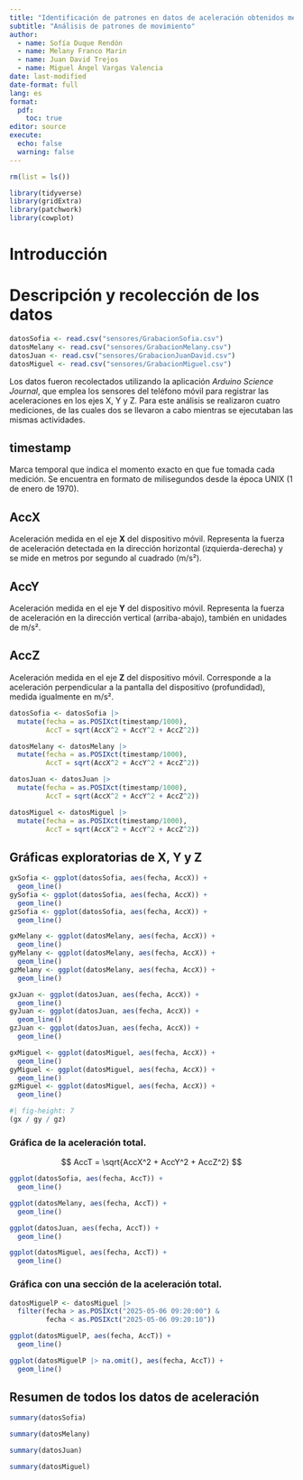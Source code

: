 ```yaml
---
title: "Identificación de patrones en datos de aceleración obtenidos mediante el celular"
subtitle: "Análisis de patrones de movimiento"
author: 
  - name: Sofía Duque Rendón 
  - name: Melany Franco Marin 
  - name: Juan David Trejos
  - name: Miguel Ángel Vargas Valencia
date: last-modified
date-format: full
lang: es
format: 
  pdf:
    toc: true
editor: source
execute: 
  echo: false
  warning: false
---
```


```r
rm(list = ls())
```

```r
library(tidyverse)
library(gridExtra)
library(patchwork)
library(cowplot)
```

# Introducción

# Descripción y recolección de los datos

```r
datosSofia <- read.csv("sensores/GrabacionSofia.csv")
datosMelany <- read.csv("sensores/GrabacionMelany.csv")
datosJuan <- read.csv("sensores/GrabacionJuanDavid.csv")
datosMiguel <- read.csv("sensores/GrabacionMiguel.csv")

```

Los datos fueron recolectados utilizando la aplicación *Arduino Science Journal*, que emplea los sensores del teléfono móvil para registrar las aceleraciones en los ejes X, Y y Z. Para este análisis se realizaron cuatro mediciones, de las cuales dos se llevaron a cabo mientras se ejecutaban las mismas actividades.

## timestamp

Marca temporal que indica el momento exacto en que fue tomada cada medición. Se encuentra en formato de milisegundos desde la época UNIX (1 de enero de 1970).

## AccX

Aceleración medida en el eje **X** del dispositivo móvil. Representa la fuerza de aceleración detectada en la dirección horizontal (izquierda-derecha) y se mide en metros por segundo al cuadrado (m/s²).

## AccY

Aceleración medida en el eje **Y** del dispositivo móvil. Representa la fuerza de aceleración en la dirección vertical (arriba-abajo), también en unidades de m/s².

## AccZ

Aceleración medida en el eje **Z** del dispositivo móvil. Corresponde a la aceleración perpendicular a la pantalla del dispositivo (profundidad), medida igualmente en m/s².

```r
datosSofia <- datosSofia |> 
  mutate(fecha = as.POSIXct(timestamp/1000),
         AccT = sqrt(AccX^2 + AccY^2 + AccZ^2))

datosMelany <- datosMelany |> 
  mutate(fecha = as.POSIXct(timestamp/1000),
         AccT = sqrt(AccX^2 + AccY^2 + AccZ^2))

datosJuan <- datosJuan |> 
  mutate(fecha = as.POSIXct(timestamp/1000),
         AccT = sqrt(AccX^2 + AccY^2 + AccZ^2))

datosMiguel <- datosMiguel |> 
  mutate(fecha = as.POSIXct(timestamp/1000),
         AccT = sqrt(AccX^2 + AccY^2 + AccZ^2))
```

\newpage

## Gráficas exploratorias de X, Y y Z

```r
gxSofia <- ggplot(datosSofia, aes(fecha, AccX)) +
  geom_line()
gySofia <- ggplot(datosSofia, aes(fecha, AccX)) +
  geom_line()
gzSofia <- ggplot(datosSofia, aes(fecha, AccX)) +
  geom_line()

gxMelany <- ggplot(datosMelany, aes(fecha, AccX)) +
  geom_line()
gyMelany <- ggplot(datosMelany, aes(fecha, AccX)) +
  geom_line()
gzMelany <- ggplot(datosMelany, aes(fecha, AccX)) +
  geom_line()

gxJuan <- ggplot(datosJuan, aes(fecha, AccX)) +
  geom_line()
gyJuan <- ggplot(datosJuan, aes(fecha, AccX)) +
  geom_line()
gzJuan <- ggplot(datosJuan, aes(fecha, AccX)) +
  geom_line()

gxMiguel <- ggplot(datosMiguel, aes(fecha, AccX)) +
  geom_line()
gyMiguel <- ggplot(datosMiguel, aes(fecha, AccX)) +
  geom_line()
gzMiguel <- ggplot(datosMiguel, aes(fecha, AccX)) +
  geom_line()
```

```r
#| fig-height: 7
(gx / gy / gz)
```

### Gráfica de la aceleración total.

$$
AccT = \sqrt{AccX^2 + AccY^2 + AccZ^2}
$$

```r
ggplot(datosSofia, aes(fecha, AccT)) +
  geom_line()

ggplot(datosMelany, aes(fecha, AccT)) +
  geom_line()

ggplot(datosJuan, aes(fecha, AccT)) +
  geom_line()

ggplot(datosMiguel, aes(fecha, AccT)) +
  geom_line()
```

\newpage

### Gráfica con una sección de la aceleración total.

```r
datosMiguelP <- datosMiguel |> 
  filter(fecha > as.POSIXct("2025-05-06 09:20:00") &
         fecha < as.POSIXct("2025-05-06 09:20:10"))
```

```r
ggplot(datosMiguelP, aes(fecha, AccT)) +
  geom_line()
```

```r
ggplot(datosMiguelP |> na.omit(), aes(fecha, AccT)) +
  geom_line()
```

\newpage

## Resumen de todos los datos de aceleración

```r
summary(datosSofia)

summary(datosMelany)

summary(datosJuan)

summary(datosMiguel)
```
